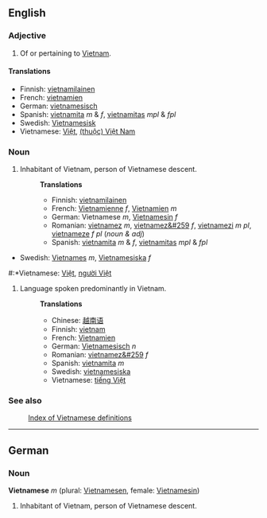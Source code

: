 ==English==
===Adjective===
#Of or pertaining to [[Vietnam]].

====Translations====
*Finnish: [[vietnamilainen]]
*French: [[vietnamien]]
*German: [[vietnamesisch]]
*Spanish: [[vietnamita]] ''m'' &amp; ''f'', [[vietnamitas]] ''mpl'' &amp; ''fpl''
*Swedish: [[Vietnamesisk]]
*Vietnamese: [[Việt]], [[Việt Nam|(thuộc) Việt Nam]]

===Noun===
#Inhabitant of Vietnam, person of Vietnamese descent.
#:'''Translations'''
#:*Finnish: [[vietnamilainen]]
#:*French: [[Vietnamienne]] ''f'', [[Vietnamien]] ''m''
#:*German: Vietnamese ''m'', [[Vietnamesin]] ''f''
#:*Romanian: [[vietnamez]] ''m'', [[vietnamez&#259]] ''f'', [[vietnamezi]] ''m pl'', [[vietnameze]] ''f pl'' (''noun & adj'')
#:*Spanish: [[vietnamita]] ''m'' &amp; ''f'', [[vietnamitas]] ''mpl'' &amp; ''fpl''
*Swedish: [[Vietnames]] ''m'', [[Vietnamesiska]] ''f''
#:*Vietnamese: [[Việt]], [[người Việt]]
#Language spoken predominantly in Vietnam.
#:'''Translations'''
#:*Chinese: [[越南语]]
#:*Finnish: [[vietnam]]
#:*French: [[Vietnamien]]
#:*German: [[Vietnamesisch]] ''n''
#:*Romanian: [[vietnamez&#259]] ''f''
#:*Spanish: [[vietnamita]] ''m''
#:*Swedish: [[vietnamesiska]]
#:*Vietnamese: [[tiếng Việt]]

===See also===
:[[Wiktionary:Vietnamese index|Index of Vietnamese definitions]]

----

==German==

===Noun===
'''Vietnamese''' ''m'' (plural: [[Vietnamesen]], female: [[Vietnamesin]])

#Inhabitant of Vietnam, person of Vietnamese descent.